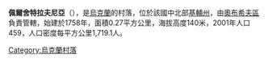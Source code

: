 <!-- 檔案不存在 [[Image:pershe-travnia-vjizd.jpg|right]] -->

{{coord|50|6|55|N|30|33|39|E|scale:30000|display=title}}

'''佩爾舍特拉夫尼亞'''（{{lang-uk|Перше Травня}}），是[[烏克蘭|烏克蘭]]的村落，位於該國中北部[[基輔州|基輔州]]，由[[奧布希夫區|奧布希夫區]]負責管轄，始建於1758年，面積0.27平方公里，海拔高度140米，2001年人口459，人口密度每平方公里1,719.1人。

{{Ukraine-geo-stub}}
[[Category:烏克蘭村落|Category:烏克蘭村落]]